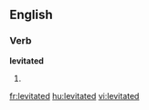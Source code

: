 
==English==

===Verb===
'''levitated'''

# {{past of|[[levitate]]}}

[[fr:levitated]]
[[hu:levitated]]
[[vi:levitated]]